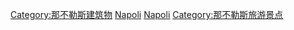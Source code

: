 [[Category:那不勒斯建筑物|Category:那不勒斯建筑物]]
[[Category:坎帕尼亚大区教堂|Napoli]]
[[Category:意大利各城市教堂|Napoli]]
[[Category:那不勒斯旅游景点|Category:那不勒斯旅游景点]]